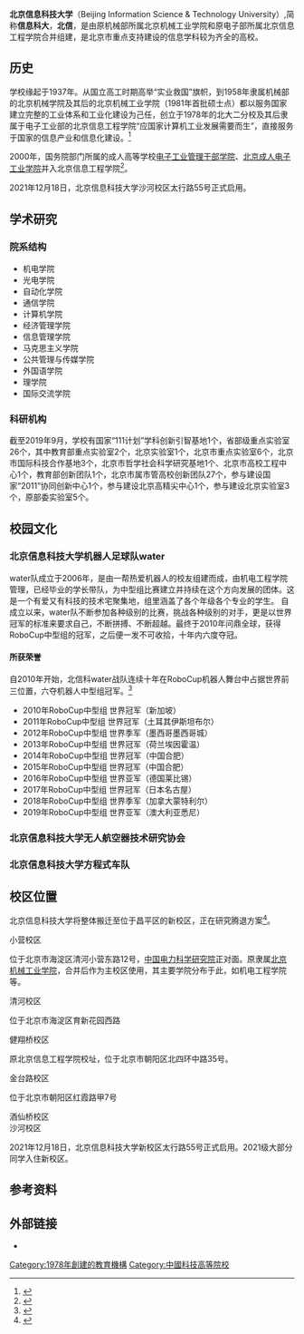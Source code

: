 {{Refimprove|time=2020-09-19T02:40:41+00:00}}
{{Infobox University
| Name = 北京信息科技大学
| EnglishName = Beijing Information Science & Technology University
| SealImage = 
| image = Beijing Information Science and Technology University (20210608145706).jpg
| Motto = 勤以为学 信以立身
| Established = 1937年
| Type = 公立大学
| Location = [[中国|中国]][[北京市|北京市]][[海淀区|海淀区]]
| Campus = 市区
| AreaTotal = 约499.7[[亩|亩]]
| president    = 王永生
| Department = 
| faculty      = 1395
| undergrad    = 10665 
| postgrad     = 1100
| Associate Professor = 
| Assistant Professor = 
| Lecturer = 
| Student = 
| Undergraduate = 
| Postgraduate = 
| nickname     = 信息科大, 北信
| Website = http://www.bistu.edu.cn
|}}

'''北京信息科技大学'''（Beijing Information Science & Technology University）,简称'''信息科大'''，'''北信'''，是由原机械部所属北京机械工业学院和原电子部所属北京信息工程学院合并组建，是北京市重点支持建设的信息学科较为齐全的高校。

== 历史 ==
学校缘起于1937年。从国立高工时期高举“实业救国”旗帜，到1958年隶属机械部的北京机械学院及其后的北京机械工业学院（1981年首批硕士点）都以服务国家建立完整的工业体系和工业化建设为己任，创立于1978年的北大二分校及其后隶属于电子工业部的北京信息工程学院“应国家计算机工业发展需要而生”，直接服务于国家的信息产业和信息化建设。<ref>{{Cite web |url=https://www.bistu.edu.cn/xxgk/dxjj/ |title=存档副本 |accessdate=2020-08-08 |archive-date=2020-07-28 |archive-url=https://web.archive.org/web/20200728031251/https://www.bistu.edu.cn/xxgk/dxjj/ |dead-url=no }}</ref>

2000年，国务院部门所属的成人高等学校[[电子工业管理干部学院|电子工业管理干部学院]]、[[北京成人电子工业学院|北京成人电子工业学院]]并入北京信息工程学院<ref>{{Cite web |url=http://www.moe.gov.cn/srcsite/A03/s7050/200002/t20000228_162947.html |title=关于撤销中央政法管理干部学院等6所成人高等学校建制的通知 |work=中华人民共和国教育部 |date=2000-02-28 |accessdate=2022-06-17}}</ref>。

2021年12月18日，北京信息科技大学沙河校区太行路55号正式启用。

==学术研究==
===院系结构===
*机电学院
*光电学院
*自动化学院
*通信学院
*计算机学院
*经济管理学院 
*信息管理学院 
*马克思主义学院 
*公共管理与传媒学院 
*外国语学院 
*理学院 
*国际交流学院

===科研机构===
截至2019年9月，学校有国家“111计划”学科创新引智基地1个，省部级重点实验室26个，其中教育部重点实验室2个，北京实验室1个，北京市重点实验室6个，北京市国际科技合作基地3个，北京市哲学社会科学研究基地1个、北京市高校工程中心1个，教育部创新团队1个，北京市属市管高校创新团队27个，参与建设国家“2011”协同创新中心1个，参与建设北京高精尖中心1个，参与建设北京实验室3个，原部委实验室5个。

==校园文化==
===北京信息科技大学机器人足球队water===
water队成立于2006年，是由一帮热爱机器人的校友组建而成，由机电工程学院管理，已经毕业的学长带队，为中型组比赛建立并持续在这个方向发展的团体。这是一个有爱又有科技的技术宅聚集地，组里涵盖了各个年级各个专业的学生。
自成立以来，water队不断参加各种级别的比赛，挑战各种级别的对手，更是以世界冠军的标准来要求自己，不断拼搏、不断超越。最终于2010年问鼎全球，获得RoboCup中型组的冠军，之后便一发不可收拾，十年内六度夺冠。
====所获荣誉====
自2010年开始，北信科water战队连续十年在RoboCup机器人舞台中占据世界前三位置，六夺机器人中型组冠军。<ref>{{Cite web |url=https://www.robocup.org/leagues/6 |title=存档副本 |accessdate=2020-08-08 |archive-date=2020-08-13 |archive-url=https://web.archive.org/web/20200813054730/https://www.robocup.org/leagues/6 |dead-url=no }}</ref>

*2010年RoboCup中型组 世界冠军（新加坡）
*2011年RoboCup中型组 世界冠军（土耳其伊斯坦布尔）
*2012年RoboCup中型组 世界季军（墨西哥墨西哥城）
*2013年RoboCup中型组 世界冠军（荷兰埃因霍温）
*2014年RoboCup中型组 世界冠军（中国合肥）
*2015年RoboCup中型组 世界冠军（中国合肥）
*2016年RoboCup中型组 世界亚军（德国莱比锡）
*2017年RoboCup中型组 世界冠军（日本名古屋）
*2018年RoboCup中型组 世界季军（加拿大蒙特利尔）
*2019年RoboCup中型组 世界亚军（澳大利亚悉尼）

===北京信息科技大学无人航空器技术研究协会===

===北京信息科技大学方程式车队===

== 校区位置==
北京信息科技大学将整体搬迁至位于昌平区的新校区，正在研究腾退方案<ref>{{cite news |title=4所大学中心城校区将腾退，环球主题公园一期今年开园 |url=http://fgw.beijing.gov.cn/fzggzl/2021bjlh/mtgz/202101/t20210123_2230559.htm |work=北京日报 |date=2021-01-23 |accessdate=2021-07-14 |archive-date=2021-07-14 |archive-url=https://web.archive.org/web/20210714042712/http://fgw.beijing.gov.cn/fzggzl/2021bjlh/mtgz/202101/t20210123_2230559.htm }}</ref>。

;小营校区
位于北京市海淀区清河小营东路12号，[[中国电力科学研究院|中国电力科学研究院]]正对面。原隶属[[北京机械工业学院|北京机械工业学院]]，合并后作为主校区使用，其主要学院分布于此，如机电工程学院等。
;清河校区
位于北京市海淀区育新花园西路
;健翔桥校区
原北京信息工程学院校址，位于北京市朝阳区北四环中路35号。
;金台路校区
位于北京市朝阳区红霞路甲7号
;酒仙桥校区
;沙河校区
2021年12月18日，北京信息科技大学新校区太行路55号正式启用。2021级大部分同学入住新校区。

==参考资料==
{{refs}}

==外部链接==
*{{official}}

{{北京高等院校}}
[[Category:1978年創建的教育機構|Category:1978年創建的教育機構]]
[[Category:中國科技高等院校|Category:中國科技高等院校]]